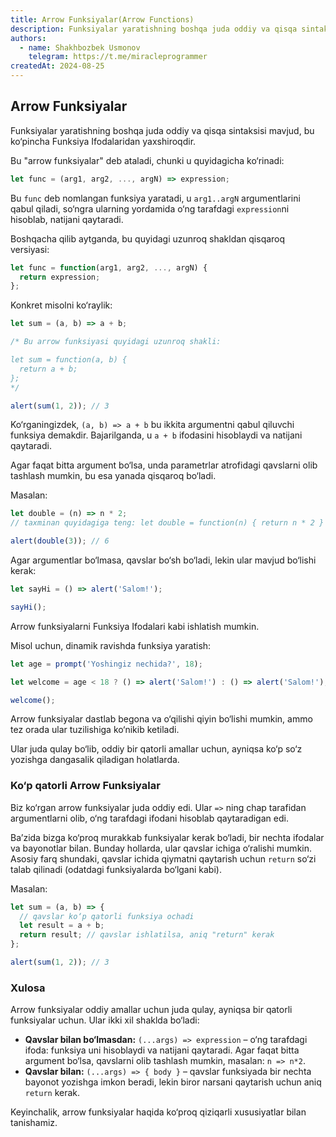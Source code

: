 ```yaml
---
title: Arrow Funksiyalar(Arrow Functions)
description: Funksiyalar yaratishning boshqa juda oddiy va qisqa sintaksisi mavjud, bu ko‘pincha Funksiya Ifodalaridan yaxshiroqdir.
authors:
  - name: Shakhbozbek Usmonov
    telegram: https://t.me/miracleprogrammer
createdAt: 2024-08-25
---
```


## Arrow Funksiyalar

Funksiyalar yaratishning boshqa juda oddiy va qisqa sintaksisi mavjud, bu ko‘pincha Funksiya Ifodalaridan yaxshiroqdir.

Bu "arrow funksiyalar" deb ataladi, chunki u quyidagicha ko‘rinadi:

```javascript
let func = (arg1, arg2, ..., argN) => expression;
```

Bu `func` deb nomlangan funksiya yaratadi, u `arg1..argN` argumentlarini qabul qiladi, so‘ngra ularning yordamida o‘ng tarafdagi `expression`ni hisoblab, natijani qaytaradi.

Boshqacha qilib aytganda, bu quyidagi uzunroq shakldan qisqaroq versiyasi:

```javascript
let func = function(arg1, arg2, ..., argN) {
  return expression;
};
```

Konkret misolni ko‘raylik:

```javascript
let sum = (a, b) => a + b;

/* Bu arrow funksiyasi quyidagi uzunroq shakli:

let sum = function(a, b) {
  return a + b;
};
*/

alert(sum(1, 2)); // 3
```

Ko‘rganingizdek, `(a, b) => a + b` bu ikkita argumentni qabul qiluvchi funksiya demakdir. Bajarilganda, u `a + b` ifodasini hisoblaydi va natijani qaytaradi.

Agar faqat bitta argument bo‘lsa, unda parametrlar atrofidagi qavslarni olib tashlash mumkin, bu esa yanada qisqaroq bo‘ladi.

Masalan:

```javascript
let double = (n) => n * 2;
// taxminan quyidagiga teng: let double = function(n) { return n * 2 }

alert(double(3)); // 6
```

Agar argumentlar bo‘lmasa, qavslar bo‘sh bo‘ladi, lekin ular mavjud bo‘lishi kerak:

```javascript
let sayHi = () => alert('Salom!');

sayHi();
```

Arrow funksiyalarni Funksiya Ifodalari kabi ishlatish mumkin.

Misol uchun, dinamik ravishda funksiya yaratish:

```javascript
let age = prompt('Yoshingiz nechida?', 18);

let welcome = age < 18 ? () => alert('Salom!') : () => alert('Salom!');

welcome();
```

Arrow funksiyalar dastlab begona va o‘qilishi qiyin bo‘lishi mumkin, ammo tez orada ular tuzilishiga ko‘nikib ketiladi.

Ular juda qulay bo‘lib, oddiy bir qatorli amallar uchun, ayniqsa ko‘p so‘z yozishga dangasalik qiladigan holatlarda.

### Ko‘p qatorli Arrow Funksiyalar

Biz ko‘rgan arrow funksiyalar juda oddiy edi. Ular `=>` ning chap tarafidan argumentlarni olib, o‘ng tarafdagi ifodani hisoblab qaytaradigan edi.

Ba’zida bizga ko‘proq murakkab funksiyalar kerak bo‘ladi, bir nechta ifodalar va bayonotlar bilan. Bunday hollarda, ular qavslar ichiga o‘ralishi mumkin. Asosiy farq shundaki, qavslar ichida qiymatni qaytarish uchun `return` so‘zi talab qilinadi (odatdagi funksiyalarda bo‘lgani kabi).

Masalan:

```javascript
let sum = (a, b) => {
  // qavslar ko‘p qatorli funksiya ochadi
  let result = a + b;
  return result; // qavslar ishlatilsa, aniq "return" kerak
};

alert(sum(1, 2)); // 3
```

### Xulosa

Arrow funksiyalar oddiy amallar uchun juda qulay, ayniqsa bir qatorli funksiyalar uchun. Ular ikki xil shaklda bo‘ladi:

- **Qavslar bilan bo‘lmasdan:** `(...args) => expression` – o‘ng tarafdagi ifoda: funksiya uni hisoblaydi va natijani qaytaradi. Agar faqat bitta argument bo‘lsa, qavslarni olib tashlash mumkin, masalan: `n => n*2`.
- **Qavslar bilan:** `(...args) => { body }` – qavslar funksiyada bir nechta bayonot yozishga imkon beradi, lekin biror narsani qaytarish uchun aniq `return` kerak.

<Callout>Keyinchalik, arrow funksiyalar haqida ko‘proq qiziqarli xususiyatlar bilan tanishamiz.</Callout>
